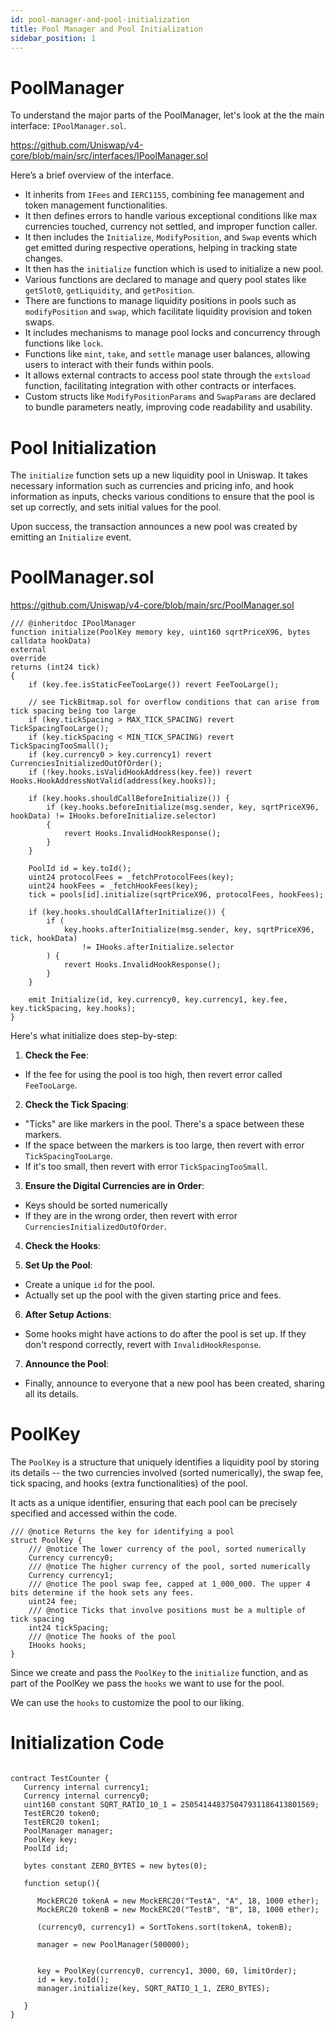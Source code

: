 ```yaml
---
id: pool-manager-and-pool-initialization
title: Pool Manager and Pool Initialization
sidebar_position: 1
---
```


# PoolManager
To understand the major parts of the PoolManager, let's look at the the main interface: `IPoolManager.sol`.

https://github.com/Uniswap/v4-core/blob/main/src/interfaces/IPoolManager.sol

Here’s a brief overview of the interface.

- It inherits from `IFees` and `IERC1155`, combining fee management and token management functionalities.
- It then defines errors to handle various exceptional conditions like max currencies touched, currency not settled, and improper function caller.
- It then includes the `Initialize`, `ModifyPosition`, and `Swap` events which get emitted during respective operations, helping in tracking state changes.
- It then has the `initialize` function which is used to initialize a new pool.
- Various functions are declared to manage and query pool states like `getSlot0`, `getLiquidity`, and `getPosition`.
- There are functions to manage liquidity positions in pools such as `modifyPosition` and `swap`, which facilitate liquidity provision and token swaps.
- It includes mechanisms to manage pool locks and concurrency through functions like `lock`.
- Functions like `mint`, `take`, and `settle` manage user balances, allowing users to interact with their funds within pools.
- It allows external contracts to access pool state through the `extsload` function, facilitating integration with other contracts or interfaces.
- Custom structs like `ModifyPositionParams` and `SwapParams` are declared to bundle parameters neatly, improving code readability and usability.

# Pool Initialization
The `initialize` function sets up a new liquidity pool in Uniswap. It takes necessary information such as currencies
and pricing info, and hook information as inputs, checks various conditions to ensure that the pool is set up correctly,
and sets initial values for the pool.

Upon success, the transaction announces a new pool was created by emitting an `Initialize` event.

# PoolManager.sol
https://github.com/Uniswap/v4-core/blob/main/src/PoolManager.sol

```solidity
/// @inheritdoc IPoolManager
function initialize(PoolKey memory key, uint160 sqrtPriceX96, bytes calldata hookData)
external
override
returns (int24 tick)
{
    if (key.fee.isStaticFeeTooLarge()) revert FeeTooLarge();

    // see TickBitmap.sol for overflow conditions that can arise from tick spacing being too large
    if (key.tickSpacing > MAX_TICK_SPACING) revert TickSpacingTooLarge();
    if (key.tickSpacing < MIN_TICK_SPACING) revert TickSpacingTooSmall();
    if (key.currency0 > key.currency1) revert CurrenciesInitializedOutOfOrder();
    if (!key.hooks.isValidHookAddress(key.fee)) revert Hooks.HookAddressNotValid(address(key.hooks));

    if (key.hooks.shouldCallBeforeInitialize()) {
        if (key.hooks.beforeInitialize(msg.sender, key, sqrtPriceX96, hookData) != IHooks.beforeInitialize.selector)
        {
            revert Hooks.InvalidHookResponse();
        }
    }

    PoolId id = key.toId();
    uint24 protocolFees = _fetchProtocolFees(key);
    uint24 hookFees = _fetchHookFees(key);
    tick = pools[id].initialize(sqrtPriceX96, protocolFees, hookFees);

    if (key.hooks.shouldCallAfterInitialize()) {
        if (
            key.hooks.afterInitialize(msg.sender, key, sqrtPriceX96, tick, hookData)
                != IHooks.afterInitialize.selector
        ) {
            revert Hooks.InvalidHookResponse();
        }
    }

    emit Initialize(id, key.currency0, key.currency1, key.fee, key.tickSpacing, key.hooks);
}
```
Here's what initialize does step-by-step:

1. **Check the Fee**:
- If the fee for using the pool is too high, then revert error called `FeeTooLarge`.

2. **Check the Tick Spacing**:
- "Ticks" are like markers in the pool. There's a space between these markers.
- If the space between the markers is too large, then revert with error `TickSpacingTooLarge`.
- If it's too small, then revert with error `TickSpacingTooSmall`.

3. **Ensure the Digital Currencies are in Order**:
- Keys should be sorted numerically
- If they are in the wrong order, then revert with error `CurrenciesInitializedOutOfOrder`.

4. **Check the Hooks**:

5. **Set Up the Pool**:
- Create a unique `id` for the pool.
- Actually set up the pool with the given starting price and fees.

6. **After Setup Actions**:
- Some hooks might have actions to do after the pool is set up. If they don't respond correctly, revert with `InvalidHookResponse`.

7. **Announce the Pool**:
- Finally, announce to everyone that a new pool has been created, sharing all its details.

# PoolKey

The `PoolKey` is a structure that uniquely identifies a liquidity pool by storing its details -- the two
currencies involved (sorted numerically), the swap fee, tick spacing, and hooks (extra functionalities) of the pool.

It acts as a unique identifier, ensuring that each pool can be precisely specified and accessed within the code.

```solidity
/// @notice Returns the key for identifying a pool
struct PoolKey {
    /// @notice The lower currency of the pool, sorted numerically
    Currency currency0;
    /// @notice The higher currency of the pool, sorted numerically
    Currency currency1;
    /// @notice The pool swap fee, capped at 1_000_000. The upper 4 bits determine if the hook sets any fees.
    uint24 fee;
    /// @notice Ticks that involve positions must be a multiple of tick spacing
    int24 tickSpacing;
    /// @notice The hooks of the pool
    IHooks hooks;
}
```

Since we create and pass the `PoolKey` to the `initialize` function, and as part of the PoolKey we pass the `hooks` we
want to use for the pool.

We can use the `hooks` to customize the pool to our liking.

# Initialization Code

```solidity

contract TestCounter {
   Currency internal currency1;
   Currency internal currency0;
   uint160 constant SQRT_RATIO_10_1 = 250541448375047931186413801569;
   TestERC20 token0;
   TestERC20 token1;
   PoolManager manager;
   PoolKey key;
   PoolId id;

   bytes constant ZERO_BYTES = new bytes(0);

   function setup(){

      MockERC20 tokenA = new MockERC20("TestA", "A", 18, 1000 ether);
      MockERC20 tokenB = new MockERC20("TestB", "B", 18, 1000 ether);

      (currency0, currency1) = SortTokens.sort(tokenA, tokenB);

      manager = new PoolManager(500000);


      key = PoolKey(currency0, currency1, 3000, 60, limitOrder);
      id = key.toId();
      manager.initialize(key, SQRT_RATIO_1_1, ZERO_BYTES);

   }
}
```
